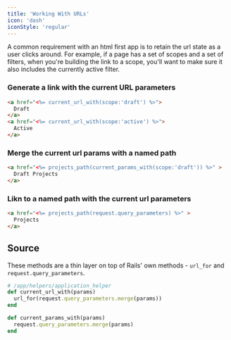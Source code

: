 ```yaml
---
title: 'Working With URLs'
icon: 'dash'
iconStyle: 'regular'
---
```


A common requirement with an html first app is to retain the url state as a user clicks around. For example, if a page has a set of scopes and a set of filters, when you're building the link to a scope, you'll want to make sure it also includes the currently active filter.

### Generate a link with the current URL parameters

```html
<a href="<%= current_url_with(scope:'draft') %>">
  Draft 
</a>
<a href="<%= current_url_with(scope:'active') %>">
  Active 
</a>
```

### Merge the current url params with a named path

```html
<a href="<%= projects_path(current_params_with(scope:'draft')) %>" >
  Draft Projects 
</a>
```

### Likn to a named path with the current url parameters

```html
<a href="<%= projects_path(request.query_parameters) %>" >
  Projects 
</a>
```

## Source

These methods are a thin layer on top of Rails' own methods - `url_for` and `request.query_parameters`.

```ruby
# /app/helpers/application_helper
def current_url_with(params)
  url_for(request.query_parameters.merge(params))
end

def current_params_with(params)
  request.query_parameters.merge(params)
end
```